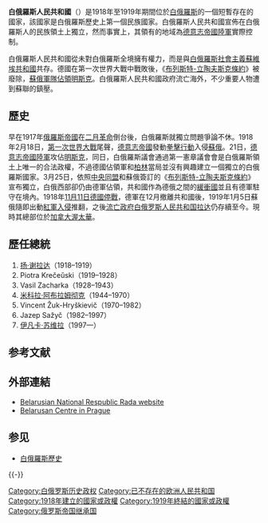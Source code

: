{{Infobox Former Country
|native_name = ''Белару́ская Наро́дная Рэспу́бліка''
|conventional_long_name = 白俄羅斯人民共和國
|common_name  = 白俄羅斯
|
|era          = 第一次世界大戰
|status       = 
|government_type = 共和制
|
|year_start   = 1918年
|year_end     = 1919年
|
|event_start  = [[布列斯特-立陶夫斯克條約|布列斯特-立陶夫斯克條約]]
|date_start   = 3月25日
|event_end    = [[波蘇戰爭|蘇俄反擊]]
|date_end     = 1月5日
|
|p1 = 俄國臨時政府
|flag_p1 = Flag of Russia.svg
|s1           = 立陶宛-白俄羅斯蘇維埃社會主義共和國
|flag_s1      = Flag of the Lithuanian-Byelorussian SSR.svg
|s2           = 波蘭第二共和国
|flag_s2      = Flag of Poland.svg
|s3           = 白俄羅斯人民共和國拉達
|flag_s3      = Flag_of_Belarus_(1918,_1991-1995).svg
|
|image_flag =Flag_of_Belarus_(1918,_1991-1995).svg
|
|image_coat =Coat of arms of Belarusian People's Republic.svg
|
|image_map =File:BNR 1918.png
|image_map_caption = 1918年領土，但其後之流亡政府所宣稱的疆域已有所不同。
|
|capital = [[明斯克|明斯克]]、[[格羅德諾|格羅德諾]]
|capital_exile   = [[纽约|纽约]]
|national_motto = 
|national_anthem = 《[[士兵进行曲|士兵进行曲]]》<br/>{{lang|be|Vajacki marš}}<br>{{center|[[File:Vajacki_marš_(Vocal).ogg|File:Vajacki marš (Vocal).ogg]]}}
|common_languages = [[白俄羅斯語|白俄羅斯語]]
|religion = 
|currency = 
|
|title_leader = 拉达主席
|leader1      = [[扬·谢拉达|扬·谢拉达]]
|year_leader1 = 1918–1919
|leader2      = Piotra Krečeŭski
|year_leader2 = 1919
|title_deputy  = 拉达主席（流亡）
|year_deputy1  = 1919–1928
|deputy1       = Piotra Krečeŭski
|year_deputy2  = 1997–
|deputy2       = [[伊凡卡·苏维拉|伊凡卡·苏维拉]]
|footnotes = 
}}
'''白俄羅斯人民共和國'''（{{lang-be|Белару́ская Наро́дная Рэспу́бліка}}）是1918年至1919年期間位於[[白俄羅斯|白俄羅斯]]的一個短暫存在的國家，該國家是白俄羅斯歷史上第一個民族國家。白俄羅斯人民共和國宣佈在白俄羅斯人的民族領土上獨立，然而事實上，其領有的地域為[[德意志帝國陸軍|德意志帝國陸軍]]實際控制。

白俄羅斯人民共和國從未對白俄羅斯全境擁有權力，而是與[[白俄羅斯社會主義蘇維埃共和國|白俄羅斯社會主義蘇維埃共和國]]共存。德國在第一次世界大戰中戰敗後，《[[布列斯特-立陶夫斯克條約|布列斯特-立陶夫斯克條約]]》被廢除，[[1918–1919年俄國西征|蘇俄軍隊佔領明斯克]]。白俄羅斯人民共和國政府流亡海外，不少重要人物遭到蘇聯的鎮壓。

== 歷史 ==
早在1917年[[俄羅斯帝國|俄羅斯帝國]]在[[俄國二月革命|二月革命]]倒台後，白俄羅斯就獨立問題爭論不休。1918年2月18日，[[第一次世界大戰|第一次世界大戰]]尾聲，[[德意志帝國|德意志帝國]]發動[[拳擊行動|拳擊行動]]入侵[[蘇俄|蘇俄]]。21日，[[德意志帝國陸軍|德意志帝國陸軍]]攻佔[[明斯克|明斯克]]，同日，白俄羅斯議會通過第一憲章議會會是白俄羅斯領土上唯一的合法政權，不過德國佔領軍和[[柏林|柏林]]當局並沒有興趣建立一個獨立的白俄羅斯國家。3月25日，依照[[中央同盟|中央同盟]]和蘇俄簽訂的《[[布列斯特-立陶夫斯克條約|布列斯特-立陶夫斯克條約]]》宣布獨立，白俄西部卻仍由德軍佔領，共和國作為德俄之間的[[緩衝國|緩衝國]]並且有德軍駐守在境內。1918年[[康邊停戰協定|11月11日德國停戰]]，德軍在12月撤離共和國後，1919年1月5日蘇俄隨即出動[[波蘇戰爭|紅軍入侵]]推翻，之後[[流亡政府|流亡政府]][[白俄罗斯人民共和国拉达|白俄罗斯人民共和国拉达]]仍存續至今。現時其總部位於[[加拿大|加拿大]][[渥太華|渥太華]]。

== 歷任總統 ==
# [[扬·谢拉达|扬·谢拉达]]（1918–1919）
# Piotra Krečeŭski（1919–1928）
# Vasil Zacharka（1928–1943）
# [[米科拉·阿布拉姆彻克|米科拉·阿布拉姆彻克]]（1944–1970）
# Vincent Žuk-Hryškievič（1970–1982）
# Jazep Sažyč（1982–1997）
# [[伊凡卡·苏维拉|伊凡卡·苏维拉]]（1997—）

== 参考文献 ==
{{Reflist}}

== 外部連結 ==
{{Commonscat|Belarusian People's Republic}}
* [https://web.archive.org/web/20120704083750/http://www.radabnr.org/indexen.html Belarusian National Respublic Rada website]
* [https://web.archive.org/web/20110725053807/http://belcentrum.org/index-e.php Belarusan Centre in Prague]

== 参见 ==
{{Portal|白俄罗斯}}
* [[白俄羅斯歷史|白俄羅斯歷史]]

{{-}}
{{俄国革命国家}}

{{DEFAULTSORT:Belarusian People's Republic}}
[[Category:白俄罗斯历史政权|Category:白俄罗斯历史政权]]
[[Category:已不存在的欧洲人民共和国|Category:已不存在的欧洲人民共和国]]
[[Category:1918年建立的國家或政權|Category:1918年建立的國家或政權]]
[[Category:1919年終結的國家或政權|Category:1919年終結的國家或政權]]
[[Category:俄罗斯帝国继承国|Category:俄罗斯帝国继承国]]